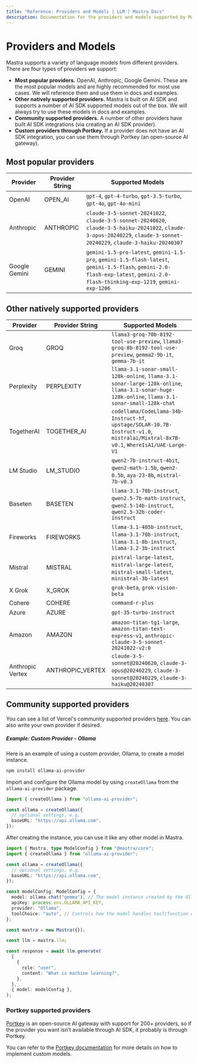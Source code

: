 ```yaml
---
title: "Reference: Providers and Models | LLM | Mastra Docs"
description: Documentation for the providers and models supported by Mastra, including the most popular providers, natively supported providers, community supported providers, and custom providers through Portkey.
---
```


# Providers and Models

Mastra supports a variety of language models from different providers. There are four types of providers we support:

- **Most popular providers.** OpenAI, Anthropic, Google Gemini. These are the most popular models and are highly recommended for most use cases. We will reference them and use them in docs and examples.
- **Other natively supported providers.** Mastra is built on AI SDK and supports a number of AI SDK supported models out of the box. We will always try to use these models in docs and examples.
- **Community supported providers.** A number of other providers have built AI SDK integrations (via creating an AI SDK provider).
- **Custom providers through Portkey.** If a provider does not have an AI SDK integration, you can use them through Portkey (an open-source AI gateway).

## Most popular providers

| Provider      | Provider String | Supported Models                                                                                                                                                         |
| ------------- | -------------- | ------------------------------------------------------------------------------------------------------------------------------------------------------------------------ |
| OpenAI        | OPEN_AI       | `gpt-4`, `gpt-4-turbo`, `gpt-3.5-turbo`, `gpt-4o`, `gpt-4o-mini`                                                                                                         |
| Anthropic     | ANTHROPIC     | `claude-3-5-sonnet-20241022`, `claude-3-5-sonnet-20240620`, `claude-3-5-haiku-20241022`, `claude-3-opus-20240229`, `claude-3-sonnet-20240229`, `claude-3-haiku-20240307` |
| Google Gemini | GEMINI        | `gemini-1.5-pro-latest`, `gemini-1.5-pro`, `gemini-1.5-flash-latest`, `gemini-1.5-flash`, `gemini-2.0-flash-exp-latest`, `gemini-2.0-flash-thinking-exp-1219`, `gemini-exp-1206` |

## Other natively supported providers

| Provider         | Provider String    | Supported Models                                                                                                                                |
| ---------------- | ----------------- | ----------------------------------------------------------------------------------------------------------------------------------------------- |
| Groq             | GROQ             | `llama3-groq-70b-8192-tool-use-preview`, `llama3-groq-8b-8192-tool-use-preview`, `gemma2-9b-it`, `gemma-7b-it`                                  |
| Perplexity       | PERPLEXITY       | `llama-3.1-sonar-small-128k-online`, `llama-3.1-sonar-large-128k-online`, `llama-3.1-sonar-huge-128k-online`, `llama-3.1-sonar-small-128k-chat` |
| TogetherAI       | TOGETHER_AI      | `codellama/CodeLlama-34b-Instruct-hf`, `upstage/SOLAR-10.7B-Instruct-v1.0`, `mistralai/Mixtral-8x7B-v0.1`, `WhereIsAI/UAE-Large-V1`             |
| LM Studio        | LM_STUDIO        | `qwen2-7b-instruct-4bit`, `qwen2-math-1.5b`, `qwen2-0.5b`, `aya-23-8b`, `mistral-7b-v0.3`                                                       |
| Baseten          | BASETEN          | `llama-3.1-70b-instruct`, `qwen2.5-7b-math-instruct`, `qwen2.5-14b-instruct`, `qwen2.5-32b-coder-instruct`                                      |
| Fireworks        | FIREWORKS        | `llama-3.1-405b-instruct`, `llama-3.1-70b-instruct`, `llama-3.1-8b-instruct`, `llama-3.2-3b-instruct`                                           |
| Mistral          | MISTRAL          | `pixtral-large-latest`, `mistral-large-latest`, `mistral-small-latest`, `ministral-3b-latest`                                                   |
| X Grok           | X_GROK           | `grok-beta`, `grok-vision-beta`                                                                                                                 |
| Cohere           | COHERE           | `command-r-plus`                                                                                                                                |
| Azure            | AZURE            | `gpt-35-turbo-instruct`                                                                                                                         |
| Amazon           | AMAZON           | `amazon-titan-tg1-large`, `amazon-titan-text-express-v1`, `anthropic-claude-3-5-sonnet-20241022-v2:0`                                           |
| Anthropic Vertex | ANTHROPIC_VERTEX | `claude-3-5-sonnet@20240620`, `claude-3-opus@20240229`, `claude-3-sonnet@20240229`, `claude-3-haiku@20240307`                                   |

## Community supported providers

You can see a list of Vercel's community supported providers [here](https://sdk.vercel.ai/providers/community-providers). You can also write your own provider if desired.

##### Example: Custom Provider - Ollama

Here is an example of using a custom provider, Ollama, to create a model instance.

```bash npm2yarn copy
npm install ollama-ai-provider
```

Import and configure the Ollama model by using `createOllama` from the `ollama-ai-provider` package.

```typescript copy showLineNumbers
import { createOllama } from "ollama-ai-provider";

const ollama = createOllama({
  // optional settings, e.g.
  baseURL: "https://api.ollama.com",
});
```

After creating the instance, you can use it like any other model in Mastra.

```typescript copy showLineNumbers lines={9-14, 27} filename="src/mastra/index.ts"
import { Mastra, type ModelConfig } from "@mastra/core";
import { createOllama } from "ollama-ai-provider";

const ollama = createOllama({
  // optional settings, e.g.
  baseURL: "https://api.ollama.com",
});

const modelConfig: ModelConfig = {
  model: ollama.chat("gemma"), // The model instance created by the Ollama provider
  apiKey: process.env.OLLAMA_API_KEY,
  provider: "Ollama",
  toolChoice: "auto", // Controls how the model handles tool/function calling
};

const mastra = new Mastra({});

const llm = mastra.llm;

const response = await llm.generate(
  [
    {
      role: "user",
      content: "What is machine learning?",
    },
  ],
  { model: modelConfig },
);
```

### Portkey supported providers

[Portkey](https://portkey.ai/) is an open-source AI gateway with support for 200+ providers, so if the provider you want isn't available through AI SDK, it probably is through Portkey.

You can refer to the [Portkey documentation](https://docs.portkey.ai/docs/custom-models) for more details on how to implement custom models.